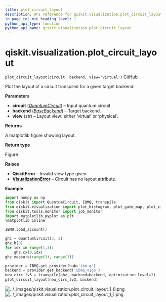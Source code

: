 ```yaml
---
title: plot_circuit_layout
description: API reference for qiskit.visualization.plot_circuit_layout
in_page_toc_min_heading_level: 1
python_api_type: function
python_api_name: qiskit.visualization.plot_circuit_layout
---
```


<span id="qiskit-visualization-plot-circuit-layout" />

# qiskit.visualization.plot\_circuit\_layout

<span id="qiskit.visualization.plot_circuit_layout" />

`plot_circuit_layout(circuit, backend, view='virtual')` [GitHub](https://github.com/qiskit/qiskit/tree/stable/0.16/qiskit/visualization/gate_map.py "view source code")

Plot the layout of a circuit transpiled for a given target backend.

**Parameters**

*   **circuit** ([*QuantumCircuit*](qiskit.circuit.QuantumCircuit "qiskit.circuit.QuantumCircuit")) – Input quantum circuit.
*   **backend** ([*BaseBackend*](qiskit.providers.BaseBackend "qiskit.providers.BaseBackend")) – Target backend.
*   **view** (*str*) – Layout view: either ‘virtual’ or ‘physical’.

**Returns**

A matplotlib figure showing layout.

**Return type**

Figure

**Raises**

*   **QiskitError** – Invalid view type given.
*   [**VisualizationError**](qiskit.visualization.VisualizationError "qiskit.visualization.VisualizationError") – Circuit has no layout attribute.

**Example**

```python
import numpy as np
from qiskit import QuantumCircuit, IBMQ, transpile
from qiskit.visualization import plot_histogram, plot_gate_map, plot_circuit_layout
from qiskit.tools.monitor import job_monitor
import matplotlib.pyplot as plt
%matplotlib inline

IBMQ.load_account()

ghz = QuantumCircuit(3, 3)
ghz.h(0)
for idx in range(1,3):
    ghz.cx(0,idx)
ghz.measure(range(3), range(3))

provider = IBMQ.get_provider(hub='ibm-q')
backend = provider.get_backend('ibmq_vigo')
new_circ_lv3 = transpile(ghz, backend=backend, optimization_level=3)
plot_circuit_layout(new_circ_lv3, backend)
```

![../\_images/qiskit.visualization.plot\_circuit\_layout\_1\_0.png](/images/api/qiskit/0.24/qiskit.visualization.plot_circuit_layout_1_0.png) ![../\_images/qiskit.visualization.plot\_circuit\_layout\_1\_1.png](/images/api/qiskit/0.24/qiskit.visualization.plot_circuit_layout_1_1.png)

